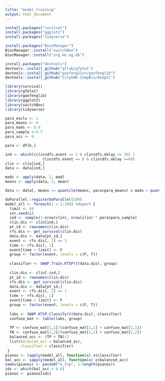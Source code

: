 ---
title: "model_training"
output: html_document
---
```{r}
install.packages("survival")
install.packages("ggplot2")
install.packages("tidyverse")

install.packages("BiocManager")
BiocManager::install("switchBox")
BiocManager::install("org.Hs.eg.db")

install.packages("devtools")
devtools::install_github("gflab/gfplot")
devtools::install_github("gaofeng21cn/gaofenglib")
devtools::install_github("CityUHK-CompBio/DeepCC")

library(survival)
library(gfplot)
library(gaofenglib)
library(ggplot2)
library(switchBox)
library(tidyverse)
```

```{r}
para_exclu <- 1
para_means <- 0
para_mads <- 0.9
para_sample <-0.7
para_acc <- 0
```

```{r}
para <- df[k,]

ind <- which((clin$dfs.event == 1 & clin$dfs.delay <= 36) |
                 clin$dfs.event == 0 & clin$dfs.delay >=60)
clin <- clin[ind,]
data <- data[ind,]

mads <- apply(data, 2, mad)
means <- apply(data, 2, mean)

data <- data[, means >= quantile(means, para$para_means) & mads > quantile(mads, para$para_mads)]

doParallel::registerDoParallel(100)
model_all <- foreach(i = 1:100) %dopar% {
  limit <- 60
  set.seed(i)
  ind <- sample(1:nrow(clin), nrow(clin) * para$para_sample)
  clin.dis <- clin[ind,]
  pt_id <- rownames(clin.dis)
  rfs.dis <- get_survival(clin.dis)
  data.dis <- data[pt_id,]
  event <- rfs.dis[, 2] == 1
  time <- rfs.dis[, 1]
  event[time > limit] <- F
  group <- factor(event, levels = c(F, T))
  
  classifier <- SWAP.Train.KTSP(t(data.dis), group)
  
  clin.dis <- clin[-ind,]
  pt_id <- rownames(clin.dis)
  rfs.dis <- get_survival(clin.dis)
  data.dis <- data[pt_id,]
  event <- rfs.dis[, 2] == 1
  time <- rfs.dis[, 1]
  event[time > limit] <- F
  group <- factor(event, levels = c(F, T))
  
  labs <- SWAP.KTSP.Classify(t(data.dis), classifier)
  confuse_mat <- table(labs, group)
  
  TP <- confuse_mat[1,1]/(confuse_mat[1,1] + confuse_mat[2,1])
  TN <- confuse_mat[2,2]/(confuse_mat[1,2] + confuse_mat[2,2])
  balanced_acc <- (TP + TN)/2
  list(balanced_acc = balanced_acc,
       classifier = classifier)
 }
pianos <- lapply(model_all, function(x) x$classifier)
bal_acc <- sapply(model_all, function(x) x$balanced_acc)
names(pianos) <- paste0("k_tsp", 1:length(pianos))
ids <- which(bal_acc > 0.6)
pianos <- pianos[ids]
```

